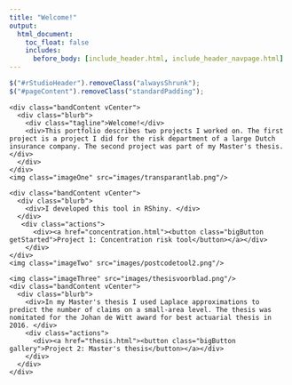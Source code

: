 ```yaml
---
title: "Welcome!"
output:
  html_document:
    toc_float: false
    includes:
      before_body: [include_header.html, include_header_navpage.html]
---
```



```js
$("#rStudioHeader").removeClass("alwaysShrunk");
$("#pageContent").removeClass("standardPadding");
```


<!--html_preserve-->

<div id="homeContent">
  <div class="band full blue first rightText">
    <div class="bandContent vCenter">
      <div class="blurb">
        <div class="tagline">Welcome!</div>
        <div>This portfolio describes two projects I worked on. The first project is a project I did for the risk department of a large Dutch insurance company. The second project was part of my Master's thesis.</div>
      </div>
    </div>
    <img class="imageOne" src="images/transparantlab.png"/>
  </div>
  <div class="band full gray1 second leftText">
    <div class="bandContent vCenter">
      <div class="blurb">
        <div>I developed this tool in RShiny. </div>
      </div>
       <div class="actions">
          <div><a href="concentration.html"><button class="bigButton getStarted">Project 1: Concentration risk tool</button></a></div>
        </div>
    </div>
    <img class="imageTwo" src="images/postcodetool2.png"/>
  </div>

  <div class="band full third rightText">
    <img class="imageThree" src="images/thesisvoorblad.png"/>
    <div class="bandContent vCenter">
      <div class="blurb">
        <div>In my Master's thesis I used Laplace approximations to predict the number of claims on a small-area level. The thesis was nomitated for the Johan de Witt award for best actuarial thesis in 2016. </div>
        <div class="actions">
          <div><a href="thesis.html"><button class="bigButton gallery">Project 2: Master's thesis</button></a></div>
        </div>
      </div>
    </div>
  </div>
</div>

<!--/html_preserve-->






